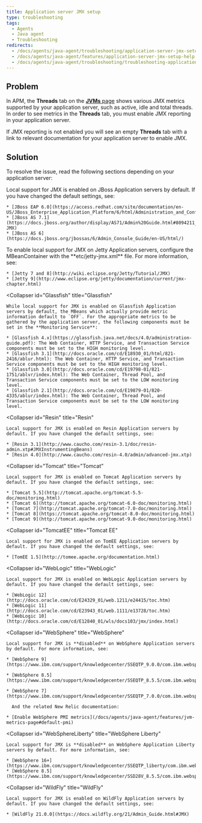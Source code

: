 ```yaml
---
title: Application server JMX setup
type: troubleshooting
tags:
  - Agents
  - Java agent
  - Troubleshooting
redirects:
  - /docs/agents/java-agent/troubleshooting/application-server-jmx-setup
  - /docs/agents/java-agent/features/application-server-jmx-setup-help
  - /docs/agents/java-agent/troubleshooting/troubleshooting-application-server-jmx-setup
---
```


## Problem

In APM, the **Threads** tab on the [**JVMs** page](/docs/agents/java-agent/features/jvm-metrics-page) shows various JMX metrics supported by your application server, such as active, idle and total threads. In order to see metrics in the **Threads** tab, you must enable JMX reporting in your application server.

If JMX reporting is not enabled you will see an empty **Threads** tab with a link to relevant documentation for your application server to enable JMX.

## Solution

To resolve the issue, read the following sections depending on your application server:

<CollapserGroup>
  <Collapser
    id="JBoss"
    title="JBoss"
  >
    Local support for JMX is enabled on JBoss Application servers by default. If you have changed the default settings, see:

    * [JBoss EAP 6.0](https://access.redhat.com/site/documentation/en-US/JBoss_Enterprise_Application_Platform/6/html/Administration_and_Configuration_Guide/index.html)
    * [JBoss AS 7.1](https://docs.jboss.org/author/display/AS71/Admin%20Guide.html#8094211_AdminGuide-JMX)
    * [JBoss AS 6](https://docs.jboss.org/jbossas/6/Admin_Console_Guide/en-US/html/)
  </Collapser>
  <Collapser
    id="Jetty"
    title="Jetty"
  >
    To enable local support for JMX on Jetty Application servers, configure the MBeanContainer with the **etc/jetty-jmx.xml** file. For more information, see:

    * [Jetty 7 and 8](http://wiki.eclipse.org/Jetty/Tutorial/JMX)
    * [Jetty 9](http://www.eclipse.org/jetty/documentation/current/jmx-chapter.html)
  </Collapser>

  <Collapser
    id="Glassfish"
    title="Glassfish"
  >
    While local support for JMX is enabled on Glassfish Application servers by default, the MBeans which actually provide metric information default to `OFF`. For the appropriate metrics to be gathered by the application server, the following components must be set in the **Monitoring Service**:

    * [Glassfish 4.x](https://glassfish.java.net/docs/4.0/administration-guide.pdf): The Web Container, HTTP Service, and Transaction Service components must be set to the HIGH monitoring level.
    * [Glassfish 3.1](http://docs.oracle.com/cd/E18930_01/html/821-2416/ablur.html): The Web Container, HTTP Service, and Transaction Service components must be set to the HIGH monitoring level.
    * [Glassfish 3.0](http://docs.oracle.com/cd/E19798-01/821-1751/ablvr/index.html): The Web Container, Thread Pool, and Transaction Service components must be set to the LOW monitoring level.
    * [Glassfish 2.1](http://docs.oracle.com/cd/E19879-01/820-4335/ablur/index.html): The Web Container, Thread Pool, and Transaction Service components must be set to the LOW monitoring level.
  </Collapser>

  <Collapser
    id="Resin"
    title="Resin"
  >
    Local support for JMX is enabled on Resin Application servers by default. If you have changed the default settings, see:

    * [Resin 3.1](http://www.caucho.com/resin-3.1/doc/resin-admin.xtp#JMXInstrumentingBeans)
    * [Resin 4.0](http://www.caucho.com/resin-4.0/admin/advanced-jmx.xtp)
  </Collapser>

  <Collapser
    id="Tomcat"
    title="Tomcat"
  >
    Local support for JMX is enabled on Tomcat Application servers by default. If you have changed the default settings, see:

    * [Tomcat 5.5](http://tomcat.apache.org/tomcat-5.5-doc/monitoring.html)
    * [Tomcat 6](http://tomcat.apache.org/tomcat-6.0-doc/monitoring.html)
    * [Tomcat 7](http://tomcat.apache.org/tomcat-7.0-doc/monitoring.html)
    * [Tomcat 8](https://tomcat.apache.org/tomcat-8.0-doc/monitoring.html)
    * [Tomcat 9](http://tomcat.apache.org/tomcat-9.0-doc/monitoring.html)
  </Collapser>

  <Collapser
    id="TomcatEE"
    title="Tomcat EE"
  >
    Local support for JMX is enabled on TomEE Application servers by default. If you have changed the default settings, see:

    * [TomEE 1.5](http://tomee.apache.org/documentation.html)
  </Collapser>

  <Collapser
    id="WebLogic"
    title="WebLogic"
  >
    Local support for JMX is enabled on WebLogic Application servers by default. If you have changed the default settings, see:

    * [WebLogic 12](http://docs.oracle.com/cd/E24329_01/web.1211/e24415/toc.htm)
    * [WebLogic 11](http://docs.oracle.com/cd/E23943_01/web.1111/e13728/toc.htm)
    * [WebLogic 10](http://docs.oracle.com/cd/E12840_01/wls/docs103/jmx/index.html)
  </Collapser>

  <Collapser
    id="WebSphere"
    title="WebSphere"
  >
    Local support for JMX is **disabled** on WebSphere Application servers by default. For more information, see:

    * [WebSphere 9](https://www.ibm.com/support/knowledgecenter/SSEQTP_9.0.0/com.ibm.websphere.base.doc/ae/csec_rsecmgr2.html)

    * [WebSphere 8.5](https://www.ibm.com/support/knowledgecenter/SSEQTP_8.5.5/com.ibm.websphere.base.doc/ae/csec_rsecmgr2.html)

    * [WebSphere 7](https://www.ibm.com/support/knowledgecenter/SSEQTP_7.0.0/com.ibm.websphere.base.doc/info/aes/ae/csec_rsecmgr2.html)

      And the related New Relic documentation:

    * [Enable WebSphere PMI metrics](/docs/agents/java-agent/features/jvm-metrics-page#default-pmi)
  </Collapser>

  <Collapser
    id="WebSphereLiberty"
    title="WebSphere Liberty"
  >
    Local support for JMX is **disabled** on WebSphere Application Liberty servers by default. For more information, see:

    * [WebSphere 16+](https://www.ibm.com/support/knowledgecenter/SSEQTP_liberty/com.ibm.websphere.wlp.doc/ae/cwlp_java2security.html)
    * [WebSphere 8.5](https://www.ibm.com/support/knowledgecenter/SSD28V_8.5.5/com.ibm.websphere.wlp.core.doc/ae/cwlp_java2security.html)
  </Collapser>
  
  <Collapser
    id="WildFly"
    title="WildFly"
  >
    Local support for JMX is enabled on WildFly Application servers by default. If you have changed the default settings, see:

    * [WildFly 21.0.0](https://docs.wildfly.org/21/Admin_Guide.html#JMX)
  </Collapser>
</CollapserGroup>
